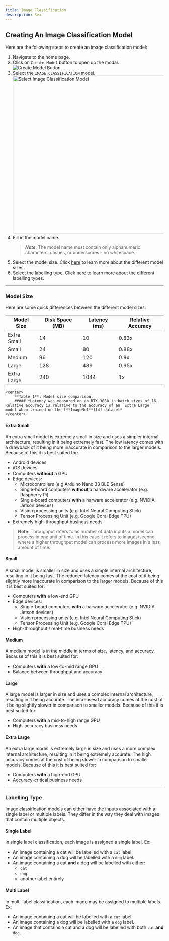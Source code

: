 ```yaml
---
title: Image Classification
description: Sex
---
```


## Creating An Image Classification Model

Here are the following steps to create an image classification model:

1. Navigate to the home page.
2. Click on `Create Model` button to open up the modal. ![Create Model Button][1]
3. Select the `IMAGE CLASSIFICATION` model.
    <img
        src='/docs/ui/image-classification-model-creation/2.jpg'
        alt='Select Image Classification Model'
        title='Select Image Classification Model'
        width='500'
    />
4. Fill in the model name.
    > **_Note_**: The model name must contain only alphanumeric characters, dashes, or underscores - no whitespace.
5. Select the model size. Click [here][2] to learn more about the different model sizes.
6. Select the labelling type. Click [here][3] to learn more about the different labelling types.

---

### Model Size

Here are some quick differences between the different model sizes:

| Model Size  | Disk Space (MB) | Latency (ms) | Relative Accuracy |
| ----------- | --------------- | ------------ | ----------------- |
| Extra Small | 14              | 10           | 0.83x             |
| Small       | 24              | 80           | 0.88x             |
| Medium      | 96              | 120          | 0.9x              |
| Large       | 128             | 489          | 0.95x             |
| Extra Large | 240             | 1044         | 1x                |

    <center>
        **Table 1**: Model size comparison.
        ##### *Latency was measured on an RTX 3080 in batch sizes of 16. Relative accuracy is relative to the accuracy of an `Extra Large` model when trained on the [**ImageNet**][4] dataset*
    </center>

#### Extra Small

An extra small model is extremely small in size and uses a simpler internal architecture, resulting in it being extremely fast.
The low latency comes with a drawback of it being more inaccurate in comparison to the larger models. Because of this it is best suited for:

-   Android devices
-   iOS devices
-   Computers **without** a GPU
-   Edge devices:
    -   Microcontrollers (e.g Arduino Nano 33 BLE Sense)
    -   Single-board computers **without** a hardware accelerator (e.g. Raspberry Pi)
    -   Single-board computers **with** a harware accelerator (e.g. NVIDIA Jetson devices)
    -   Vision processing units (e.g. Intel Neural Computing Stick)
    -   Tensor Processing Unit (e.g. Google Coral Edge TPU)
-   Extremely high-throughput business needs

> **Note**: Throughput refers to as number of data inputs a model can process in one unit of time. In this case it refers to images/second where a higher
> throughput model can process more images in a less amount of time.

#### Small

A small model is smaller in size and uses a simple internal architecture, resulting in it being fast. The reduced latency
comes at the cost of it being slightly more inaccurate in comparison to the larger models. Because of this it is best suited for:

-   Computers **with** a low-end GPU
-   Edge devices:
    -   Single-board computers **with** a harware accelerator (e.g. NVIDIA Jetson devices)
    -   Vision processing units (e.g. Intel Neural Computing Stick)
    -   Tensor Processing Unit (e.g. Google Coral Edge TPU)
-   High-throughput / real-time business needs

#### Medium

A medium model is in the middle in terms of size, latency, and accuracy. Because of this it is best suited for:

-   Computers **with** a low-to-mid range GPU
-   Balance between throughput and accuracy

#### Large

A large model is larger in size and uses a complex internal architecture, resulting in it being accurate. The increasesd accuracy
comes at the cost of it being slightly slower in comparison to smaller models. Because of this it is best suited for:

-   Computers **with** a mid-to-high range GPU
-   High-accuracy business needs

#### Extra Large

An extra large model is extremely large in size and uses a more complex internal architecture, resulting in it being extremely accurate.
The high accuracy comes at the cost of being slower in comparison to smaller models. Because of this it is best suited for:

-   Computers **with** a high-end GPU
-   Accuracy-critical business needs

---

### Labelling Type

Image classification models can either have the inputs associated with a single label or multiple labels.
They differ in the way they deal with images that contain multiple objects.

#### Single Label

In single label classification, each image is assigned a single label. Ex:

-   An image containing a cat will be labelled with a `cat` label.
-   An image containing a dog will be labelled with a `dog` label.
-   An image containing a cat **and** a dog will be labelled with either:
    -   `cat`
    -   `dog`
    -   another label entirely

#### Multi Label

In multi-label classification, each image may be assigned to multiple labels. Ex:

-   An image containing a cat will be labelled with a `cat` label.
-   An image containing a dog will be labelled with a `dog` label.
-   An image that contains a cat and a dog will be labelled with both `cat` **and** `dog`.

[1]: /docs/ui/image-classification-model-creation/1.jpg 'Create Model Button'
[2]: #model-size 'Details About Model Sizes'
[3]: #labelling-type 'Details About Labelling Types'
[4]: https://www.image-net.org/ 'ImageNet Dataset'
